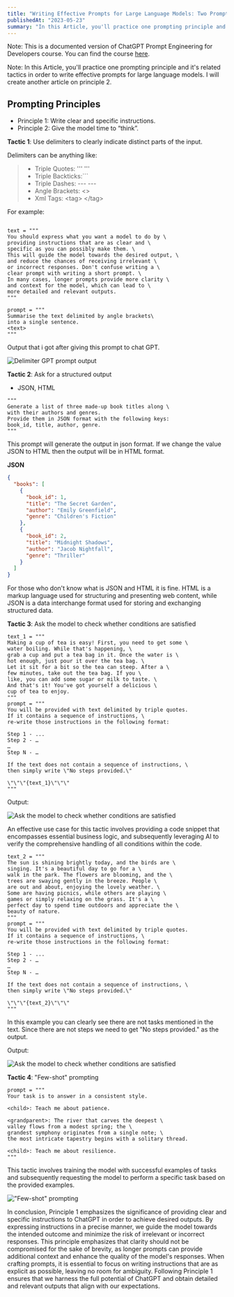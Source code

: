 ```yaml
---
title: "Writing Effective Prompts for Large Language Models: Two Prompting Principles and Their Related Tactics"
publishedAt: "2023-05-23"
summary: "In this Article, you'll practice one prompting principle and it's related tactics in order to write effective prompts for large language models. "
---
```


Note: This is a documented version of ChatGPT Prompt Engineering for Developers course. You can find the course [here](https://learn.deeplearning.ai/chatgpt-prompt-eng/lesson/1/introduction).

Note: In this Article, you'll practice one prompting principle and it's related tactics in order to write effective prompts for large language models. I will create another article on principle 2.

## Prompting Principles

- Principle 1: Write clear and specific instructions.
- Principle 2: Give the model time to “think”.

**Tactic 1**: Use delimiters to clearly indicate distinct parts of the input.

Delimiters can be anything like:

> - Triple Quotes: ''' '''
> - Triple Backticks:&#x60;&#x60;&#x60;
> - Triple Dashes: --- ---
> - Angle Brackets: <>
> - Xml Tags: &lt;tag&gt; &lt;/tag&gt;

For example:

```

text = """
You should express what you want a model to do by \
providing instructions that are as clear and \
specific as you can possibly make them. \
This will guide the model towards the desired output, \
and reduce the chances of receiving irrelevant \
or incorrect responses. Don't confuse writing a \
clear prompt with writing a short prompt. \
In many cases, longer prompts provide more clarity \
and context for the model, which can lead to \
more detailed and relevant outputs.
"""

prompt = """
Summarise the text delimited by angle brackets\
into a single sentence.
<text>
"""

```

Output that i got after giving this prompt to chat GPT.

![Delimiter GPT prompt output ](https://dev-to-uploads.s3.amazonaws.com/uploads/articles/8e8sj2text6gcv31mgcw.png)

**Tactic 2**: Ask for a structured output

- JSON, HTML

```
"""
Generate a list of three made-up book titles along \
with their authors and genres.
Provide them in JSON format with the following keys:
book_id, title, author, genre.
"""
```

This prompt will generate the output in json format. If we change the value JSON to HTML then the output will be in HTML format.

**JSON**

```json
{
  "books": [
    {
      "book_id": 1,
      "title": "The Secret Garden",
      "author": "Emily Greenfield",
      "genre": "Children's Fiction"
    },
    {
      "book_id": 2,
      "title": "Midnight Shadows",
      "author": "Jacob Nightfall",
      "genre": "Thriller"
    }
  ]
}
```

For those who don't know what is JSON and HTML it is fine. HTML is a markup language used for structuring and presenting web content, while JSON is a data interchange format used for storing and exchanging structured data.

**Tactic 3**: Ask the model to check whether conditions are satisfied

```
text_1 = """
Making a cup of tea is easy! First, you need to get some \
water boiling. While that's happening, \
grab a cup and put a tea bag in it. Once the water is \
hot enough, just pour it over the tea bag. \
Let it sit for a bit so the tea can steep. After a \
few minutes, take out the tea bag. If you \
like, you can add some sugar or milk to taste. \
And that's it! You've got yourself a delicious \
cup of tea to enjoy.
"""
prompt = """
You will be provided with text delimited by triple quotes.
If it contains a sequence of instructions, \
re-write those instructions in the following format:

Step 1 - ...
Step 2 - …
…
Step N - …

If the text does not contain a sequence of instructions, \
then simply write \"No steps provided.\"

\"\"\"{text_1}\"\"\"
"""
```

Output:

![Ask the model to check whether conditions are satisfied](https://dev-to-uploads.s3.amazonaws.com/uploads/articles/s8rcfn1bori34uqn2wic.png)

An effective use case for this tactic involves providing a code snippet that encompasses essential business logic, and subsequently leveraging AI to verify the comprehensive handling of all conditions within the code.

```
text_2 = """
The sun is shining brightly today, and the birds are \
singing. It's a beautiful day to go for a \
walk in the park. The flowers are blooming, and the \
trees are swaying gently in the breeze. People \
are out and about, enjoying the lovely weather. \
Some are having picnics, while others are playing \
games or simply relaxing on the grass. It's a \
perfect day to spend time outdoors and appreciate the \
beauty of nature.
"""
prompt = """
You will be provided with text delimited by triple quotes.
If it contains a sequence of instructions, \
re-write those instructions in the following format:

Step 1 - ...
Step 2 - …
…
Step N - …

If the text does not contain a sequence of instructions, \
then simply write \"No steps provided.\"

\"\"\"{text_2}\"\"\"
"""
```

In this example you can clearly see there are not tasks mentioned in the text. Since there are not steps we need to get "No steps provided." as the output.

Output:

![Ask the model to check whether conditions are satisfied](https://dev-to-uploads.s3.amazonaws.com/uploads/articles/vozodh287kk1wtnzpypk.png)

**Tactic 4**: "Few-shot" prompting

```
prompt = """
Your task is to answer in a consistent style.

<child>: Teach me about patience.

<grandparent>: The river that carves the deepest \
valley flows from a modest spring; the \
grandest symphony originates from a single note; \
the most intricate tapestry begins with a solitary thread.

<child>: Teach me about resilience.
"""
```

This tactic involves training the model with successful examples of tasks and subsequently requesting the model to perform a specific task based on the provided examples.

!["Few-shot" prompting](https://dev-to-uploads.s3.amazonaws.com/uploads/articles/pb7yw77o50j48i0a2ioj.png)

In conclusion, Principle 1 emphasizes the significance of providing clear and specific instructions to ChatGPT in order to achieve desired outputs. By expressing instructions in a precise manner, we guide the model towards the intended outcome and minimize the risk of irrelevant or incorrect responses. This principle emphasizes that clarity should not be compromised for the sake of brevity, as longer prompts can provide additional context and enhance the quality of the model's responses. When crafting prompts, it is essential to focus on writing instructions that are as explicit as possible, leaving no room for ambiguity. Following Principle 1 ensures that we harness the full potential of ChatGPT and obtain detailed and relevant outputs that align with our expectations.
